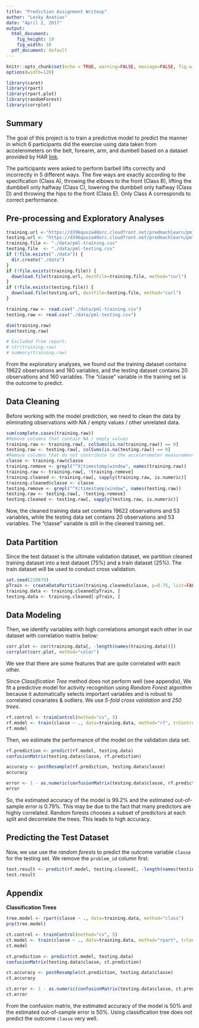 ```yaml
---
title: "Prediction Assignment Writeup"
author: "Lesky Anatias"
date: "April 2, 2017"
output:
  html_document:
    fig_height: 10
    fig_width: 10
  pdf_document: default
---
```


```r
knitr::opts_chunk$set(echo = TRUE, warning=FALSE, message=FALSE, fig.width=10, fig.height=10)
options(width=120)

library(caret)
library(rpart)
library(rpart.plot)
library(randomForest)
library(corrplot)
```

## Summary
The goal of this project is to train a predictive model to predict the manner in which 6 participants did the exercise using data taken from accelerometers on the belt, forearm, arm, and dumbell based on a dataset provided by HAR [link](http://groupware.les.inf.puc-rio.br/har). 

The participants were asked to perform barbell lifts correctly and incorrectly in 5 different ways. The five ways are exactly according to the specification (Class A), throwing the elbows to the front (Class B), lifting the dumbbell only halfway (Class C), lowering the dumbbell only halfway (Class D) and throwing the hips to the front (Class E). Only Class A corresponds to correct performance.  

## Pre-processing and Exploratory Analyses  

```r
training.url <-"https://d396qusza40orc.cloudfront.net/predmachlearn/pml-training.csv"
testing.url <- "https://d396qusza40orc.cloudfront.net/predmachlearn/pml-testing.csv"
training.file <- "./data/pml-training.csv"
testing.file  <- "./data/pml-testing.csv"
if (!file.exists("./data")) {
  dir.create("./data")
}
if (!file.exists(training.file)) {
  download.file(training.url, destFile=training.file, method="curl")
}
if (!file.exists(testing.file)) {
  download.file(testing.url, destFile=testing.file, method="curl")
}

training.raw <- read.csv("./data/pml-training.csv")
testing.raw <- read.csv("./data/pml-testing.csv")

dim(training.raw)
dim(testing.raw)

# Excluded from report:
# str(training.raw)
# summary(training.raw)

```

From the exploratory analyses, we found out the training dataset contains 19622 observations and 160 variables, and the testing dataset contains 20 observations and 160 variables. The "classe" variable in the training set is the outcome to predict. 

## Data Cleaning

Before working with the model prediction, we need to clean the data by eliminating observations with NA / empty values / other unrelated data.

```r
sum(complete.cases(training.raw))
#Remove columns that contain NA / empty values
training.raw <- training.raw[, colSums(is.na(training.raw)) == 0] 
testing.raw <- testing.raw[, colSums(is.na(testing.raw)) == 0] 
#Remove columns that do not contribute to the accelerometer measurements.
classe <- training.raw$classe
training.remove <- grepl("^X|timestamp|window", names(training.raw))
training.raw <- training.raw[, !training.remove]
training.cleaned <- training.raw[, sapply(training.raw, is.numeric)]
training.cleaned$classe <- classe
testing.remove <- grepl("^X|timestamp|window", names(testing.raw))
testing.raw <- testing.raw[, !testing.remove]
testing.cleaned <- testing.raw[, sapply(testing.raw, is.numeric)]
```
Now, the cleaned training data set contains 19622 observations and 53 variables, while the testing data set contains 20 observations and 53 variables. The "classe" variable is still in the cleaned training set.

## Data Partition

Since the test dataset is the ultimate validation dataset, we partition cleaned training dataset into a test dataset (75%) and a train dataset (25%). The train dataset will be used to conduct cross validation.  

```r
set.seed(210679) 
pTrain <- createDataPartition(training.cleaned$classe, p=0.75, list=FALSE)
training.data <- training.cleaned[pTrain, ]
testing.data <- training.cleaned[-pTrain, ]
```

## Data Modeling

Then, we identify variables with high correlations amongst each other in our dataset with correlation matrix below:  

```r
corr.plot <- cor(training.data[, -length(names(training.data))])
corrplot(corr.plot, method="color")
```

We see that there are some features that are quite correlated with each other. 

Since *Classification Tree* method does not perform well (see appendix), We fit a predictive model for activity recognition using *Random Forest* algorithm because it automatically selects important variables and is robust to correlated covariates & outliers. We use *5-fold cross validation* and *250 trees*.

```r
rf.control <- trainControl(method="cv", 5)
rf.model <- train(classe ~ ., data=training.data, method="rf", trControl=rf.control, ntree=250)
rf.model
```

Then, we estimate the performance of the model on the validation data set.  

```r
rf.prediction <- predict(rf.model, testing.data)
confusionMatrix(testing.data$classe, rf.prediction)
```

```r
accuracy <- postResample(rf.prediction, testing.data$classe)
accuracy

error <- 1 - as.numeric(confusionMatrix(testing.data$classe, rf.prediction)$overall[1])
error
```

So, the estimated accuracy of the model is 99.2% and the estimated out-of-sample error is 0.79%. This may be due to the fact that many predictors are highly correlated. Random forests chooses a subset of predictors at each split and decorrelate the trees. This leads to high accuracy. 

## Predicting the Test Dataset

Now, we use use the *random forests* to predict the outcome variable `classe` for the testing set. We remove the `problem_id` column first.  

```r
test.result <- predict(rf.model, testing.cleaned[, -length(names(testing.cleaned))])
test.result
```  

## Appendix

**Classification Trees**

```r
tree.model <- rpart(classe ~ ., data=training.data, method="class")
prp(tree.model)
```

```r
ct.control <- trainControl(method="cv", 5)
ct.model <- train(classe ~ ., data=training.data, method="rpart", trControl=ct.control)
ct.model

ct.prediction <- predict(ct.model, testing.data)
confusionMatrix(testing.data$classe, ct.prediction)
```

```r
ct.accuracy <- postResample(ct.prediction, testing.data$classe)
ct.accuracy

ct.error <- 1 - as.numeric(confusionMatrix(testing.data$classe, ct.prediction)$overall[1])
ct.error
```

From the confusion matrix, the estimated accuracy of the model is 50% and the estimated out-of-sample error is 50%. Using classification tree does not predict the outcome `classe` very well.